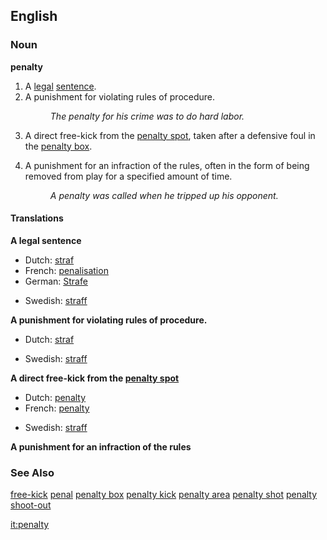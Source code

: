 {{wikipedia}}
==English==
===Noun===
'''penalty'''

# A [[legal]] [[sentence]].
# A punishment for violating rules of procedure.
#:''The penalty for his crime was to do hard labor.''
# {{football}} A direct free-kick from the [[penalty spot]], taken after a defensive foul in the [[penalty box]].
# {{Icehockey}} A punishment for an infraction of the rules, often in the form of being removed from play for a specified amount of time.
#:''A penalty was called when he tripped up his opponent.''

====Translations====
'''A legal sentence'''
{{top}}
*Dutch: [[straf]] {{f}}
*French: [[penalisation]] {{f}}
*German: [[Strafe]]
{{mid}}
*Swedish: [[straff]] {{n}}
{{bottom}}

'''A punishment for violating rules of procedure.'''
{{top}}
*Dutch: [[straf]] {{f}}
{{mid}}
*Swedish: [[straff]] {{n}}
{{bottom}}

'''{{football}} A direct free-kick from the [[penalty spot]]'''
{{top}}
*Dutch: [[penalty]] {{m}}
*French: [[penalty]] {{m}}
{{mid}}
*Swedish: [[straff]] {{c}}
{{bottom}}

'''{{Icehockey}} A punishment for an infraction of the rules'''
{{top}}
{{mid}}
{{bottom}}

===See Also===
[[free-kick]]
[[penal]]
[[penalty box]]
[[penalty kick]]
[[penalty area]]
[[penalty shot]]
[[penalty shoot-out]]

[[it:penalty]]